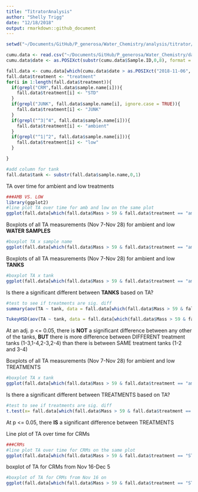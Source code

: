 ```yaml
---
title: "TitratorAnalysis"
author: "Shelly Trigg"
date: "12/18/2018"
output: rmarkdown::github_document
---
```



```r

setwd("~/Documents/GitHub/P_generosa/Water_Chemistry/analysis/titrator/")

cumu.data <- read.csv("~/Documents/GitHub/P_generosa/Water_Chemistry/data/Titrator/Cumu_TA_Output.csv")
cumu.data$date <- as.POSIXct(substr(cumu.data$Sample.ID,0,8), format = "%Y%m%d")

fall.data <- cumu.data[which(cumu.data$date > as.POSIXct("2018-11-06", format = "%Y-%m-%d" )),]
fall.data$treatment <- "treatment"
for(i in 1:length(fall.data$treatment)){
  if(grepl("CRM",fall.data$sample.name[i])){
    fall.data$treatment[i] <- "STD"
  }
  if(grepl("JUNK", fall.data$sample.name[i], ignore.case = TRUE)){
    fall.data$treatment[i] <- "JUNK"
  }
  if(grepl("^3|^4", fall.data$sample.name[i])){
    fall.data$treatment[i] <- "ambient"
  }
  if(grepl("^1|^2", fall.data$sample.name[i])){
    fall.data$treatment[i] <- "low"
  }

}                              

#add column for tank
fall.data$tank <- substr(fall.data$sample.name,0,1)
```

TA over time for ambient and low treatments
```r
###AMB VS. LOW
library(ggplot2)
#line plot TA over time for amb and low on the same plot
ggplot(fall.data[which(fall.data$Mass > 59 & fall.data$treatment == "ambient"| fall.data$treatment == "low"),], aes(date, TA)) + geom_line(aes(color = sample.name)) + scale_x_datetime("date", date_breaks = "day", date_labels = "%b %d", expand = c(0,0), minor_breaks = NULL) + theme(axis.text.x=element_text(angle = 90, hjust = 0)) + geom_point(aes(color = sample.name))
```

Boxplots of all TA measurements (Nov 7-Nov 28) for ambient and low **WATER SAMPLES**
```r
#boxplot TA x sample name
ggplot(fall.data[which(fall.data$Mass > 59 & fall.data$treatment == "ambient"| fall.data$treatment == "low"),], aes(sample.name, TA)) + geom_boxplot(aes(fill =sample.name))
```

Boxplots of all TA measurements (Nov 7-Nov 28) for ambient and low **TANKS**
```r
#boxplot TA x tank
ggplot(fall.data[which(fall.data$Mass > 59 & fall.data$treatment == "ambient"| fall.data$treatment == "low"),], aes(tank, TA)) + geom_boxplot(aes(fill =tank))
```

Is there a significant different between **TANKS** based on TA?
```r
#test to see if treatments are sig. diff
summary(aov(TA ~ tank, data = fall.data[which(fall.data$Mass > 59 & fall.data$treatment == "ambient"| fall.data$treatment == "low"),]))

TukeyHSD(aov(TA ~ tank, data = fall.data[which(fall.data$Mass > 59 & fall.data$treatment == "ambient"| fall.data$treatment == "low"),]))
```
At an adj. p <= 0.05, there is **NOT** a significant difference between any other of the tanks, **BUT** there is more difference between DIFFERENT treatment tanks (1-3,1-4,2-3,2-4) than there is between SAME treatment tanks (1-2 and 3-4)


Boxplots of all TA measurements (Nov 7-Nov 28) for ambient and low TREATMENTS
```r
#boxplot TA x tank
ggplot(fall.data[which(fall.data$Mass > 59 & fall.data$treatment == "ambient"| fall.data$treatment == "low"),], aes(treatment, TA)) + geom_boxplot(aes(fill = treatment))
```

Is there a significant different between TREATMENTS based on TA?
```r
#test to see if treatments are sig. diff
t.test(x= fall.data[which(fall.data$Mass > 59 & fall.data$treatment == "ambient"),"TA"], y =  fall.data[which(fall.data$Mass > 59 & fall.data$treatment == "low"),"TA"])
```
At p <= 0.05, there **IS** a significant difference between TREATMENTS



Line plot of TA over time for CRMs
```r
###CRMs
#line plot TA over time for CRMs on the same plot
ggplot(fall.data[which(fall.data$Mass > 59 & fall.data$treatment == "STD"),], aes(date, TA)) + geom_line(aes(color = sample.name)) + scale_x_datetime("date", date_breaks = "day", date_labels = "%b %d", expand = c(0,0), minor_breaks = NULL) + theme(axis.text.x=element_text(angle = 90, hjust = 0)) + geom_point(aes(color = sample.name))
```

boxplot of TA for CRMs from Nov 16-Dec 5
```r
#boxplot of TA for CRMs from Nov 16 on
ggplot(fall.data[which(fall.data$Mass > 59 & fall.data$treatment == "STD" & fall.data$date > as.POSIXct(strptime("2018-11-15", format = "%Y-%m-%d"))),], aes(date, TA)) + geom_boxplot(aes(fill = sample.name))
```

